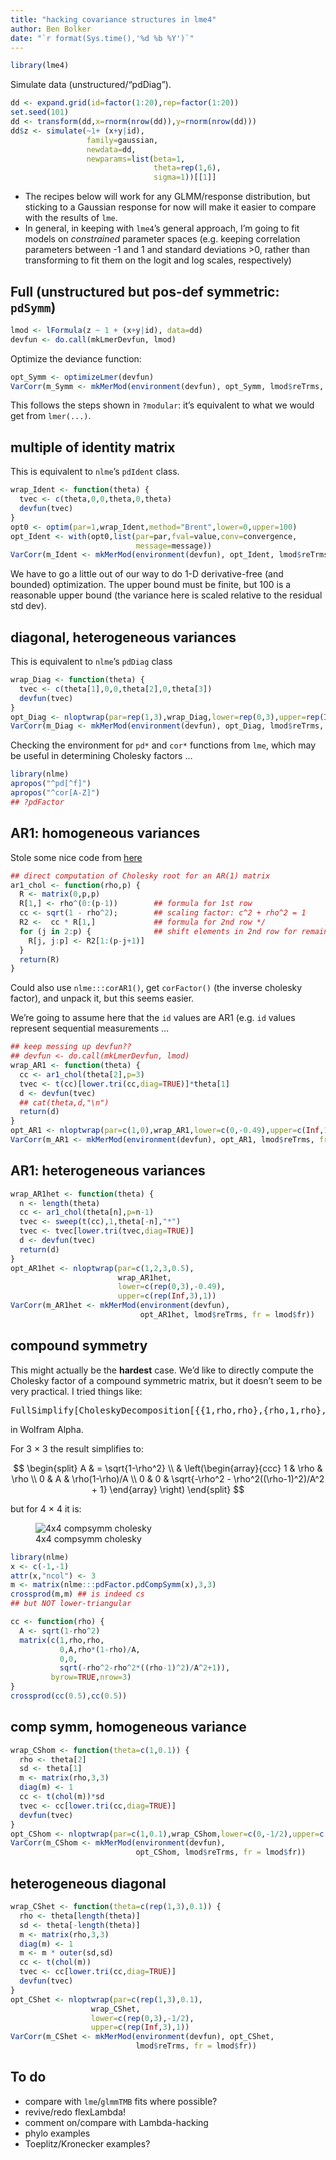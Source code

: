 ```yaml
---
title: "hacking covariance structures in lme4"
author: Ben Bolker
date: "`r format(Sys.time(),'%d %b %Y')`"
---
```


```r
library(lme4)
```

Simulate data (unstructured/"pdDiag").

```r
dd <- expand.grid(id=factor(1:20),rep=factor(1:20))
set.seed(101)
dd <- transform(dd,x=rnorm(nrow(dd)),y=rnorm(nrow(dd)))
dd$z <- simulate(~1+ (x+y|id),
                 family=gaussian,
                 newdata=dd,
                 newparams=list(beta=1,
                                theta=rep(1,6),
                                sigma=1))[[1]]
```

- The recipes below will work for any GLMM/response distribution, but sticking to a Gaussian response for now will make it easier to compare with the results of `lme`.
- In general, in keeping with `lme4`'s general approach, I'm going to fit models on *constrained* parameter spaces (e.g. keeping correlation parameters between -1 and 1 and standard deviations >0, rather than transforming to fit them on the logit and log scales, respectively)

## Full (unstructured but pos-def symmetric: `pdSymm`)

```r
lmod <- lFormula(z ~ 1 + (x+y|id), data=dd)
devfun <- do.call(mkLmerDevfun, lmod)
```

Optimize the deviance function:

```r
opt_Symm <- optimizeLmer(devfun)
VarCorr(m_Symm <- mkMerMod(environment(devfun), opt_Symm, lmod$reTrms, fr = lmod$fr))
```

This follows the steps shown in `?modular`: it's equivalent to what we would get from `lmer(...)`.

## multiple of identity matrix

This is equivalent to `nlme`'s `pdIdent` class.

```r
wrap_Ident <- function(theta) {
  tvec <- c(theta,0,0,theta,0,theta)
  devfun(tvec)
}
opt0 <- optim(par=1,wrap_Ident,method="Brent",lower=0,upper=100)
opt_Ident <- with(opt0,list(par=par,fval=value,conv=convergence,
                            message=message))
VarCorr(m_Ident <- mkMerMod(environment(devfun), opt_Ident, lmod$reTrms, fr = lmod$fr))
```

We have to go a little out of our way to do 1-D derivative-free (and bounded) optimization.  The upper bound must be finite, but 100 is a reasonable upper bound (the variance here is scaled relative to the residual std dev).

## diagonal, heterogeneous variances

This is equivalent to `nlme`'s `pdDiag` class

```r
wrap_Diag <- function(theta) {
  tvec <- c(theta[1],0,0,theta[2],0,theta[3])
  devfun(tvec)
}
opt_Diag <- nloptwrap(par=rep(1,3),wrap_Diag,lower=rep(0,3),upper=rep(Inf,3))
VarCorr(m_Diag <- mkMerMod(environment(devfun), opt_Diag, lmod$reTrms, fr = lmod$fr))
```

Checking the environment for `pd*` and `cor*` functions from `lme`, which may be useful in determining Cholesky factors ...

```r
library(nlme)
apropos("^pd[^f]")
apropos("^cor[A-Z]")
## ?pdFactor
```

## AR1: homogeneous variances

Stole some nice code from [here](https://blogs.sas.com/content/iml/2018/10/03/ar1-cholesky-root-simulation.html)
	
```r
## direct computation of Cholesky root for an AR(1) matrix
ar1_chol <- function(rho,p) {
  R <- matrix(0,p,p)
  R[1,] <- rho^(0:(p-1))        ## formula for 1st row
  cc <- sqrt(1 - rho^2);        ## scaling factor: c^2 + rho^2 = 1
  R2 <-  cc * R[1,]             ## formula for 2nd row */
  for (j in 2:p) {              ## shift elements in 2nd row for remaining rows
    R[j, j:p] <- R2[1:(p-j+1)] 
  }
  return(R)
}
```

Could also use `nlme:::corAR1()`, get `corFactor()` (the inverse cholesky factor), and unpack it, but this seems easier.

We're going to assume here that the `id` values are AR1 (e.g. `id` values represent sequential measurements ...

```r
## keep messing up devfun??
## devfun <- do.call(mkLmerDevfun, lmod)
wrap_AR1 <- function(theta) {
  cc <- ar1_chol(theta[2],p=3)
  tvec <- t(cc)[lower.tri(cc,diag=TRUE)]*theta[1]
  d <- devfun(tvec)
  ## cat(theta,d,"\n")
  return(d)
}
opt_AR1 <- nloptwrap(par=c(1,0),wrap_AR1,lower=c(0,-0.49),upper=c(Inf,1))
VarCorr(m_AR1 <- mkMerMod(environment(devfun), opt_AR1, lmod$reTrms, fr = lmod$fr))
```

## AR1: heterogeneous variances

```r
wrap_AR1het <- function(theta) {
  n <- length(theta)
  cc <- ar1_chol(theta[n],p=n-1)
  tvec <- sweep(t(cc),1,theta[-n],"*")
  tvec <- tvec[lower.tri(tvec,diag=TRUE)]
  d <- devfun(tvec)
  return(d)
}
opt_AR1het <- nloptwrap(par=c(1,2,3,0.5),
                        wrap_AR1het,
                        lower=c(rep(0,3),-0.49),
                        upper=c(rep(Inf,3),1))
VarCorr(m_AR1het <- mkMerMod(environment(devfun),
                             opt_AR1het, lmod$reTrms, fr = lmod$fr))
```

## compound symmetry

This might actually be the **hardest** case. We'd like to directly compute the Cholesky factor of a compound symmetric matrix, but it doesn't seem to be very practical. I tried things like:

<!-- double-{{ confuses gh-pages ... -->
<pre>
FullSimplify[CholeskyDecomposition[{{1,rho,rho},{rho,1,rho},{rho,rho,1}}], Element[rho,Reals]]
</pre>

in Wolfram Alpha.

For 3 $\times$ 3 the result simplifies to:

$$
\begin{split}
A & = \sqrt{1-\rho^2} \\
 & \left(\begin{array}{ccc} 
1 & \rho & \rho \\
0 & A & \rho(1-\rho)/A \\
0 & 0 & \sqrt{-\rho^2 - \rho^2((\rho-1)^2)/A^2 + 1}
\end{array}
\right)
\end{split}
$$

but for 4 $\times$ 4 it is:

![4x4 compsymm cholesky](cho2.png)

```r
library(nlme)
x <- c(-1,-1)
attr(x,"ncol") <- 3
m <- matrix(nlme:::pdFactor.pdCompSymm(x),3,3)
crossprod(m,m) ## is indeed cs
## but NOT lower-triangular
```

```r
cc <- function(rho) {
  A <- sqrt(1-rho^2)
  matrix(c(1,rho,rho,
           0,A,rho*(1-rho)/A,
           0,0,
           sqrt(-rho^2-rho^2*((rho-1)^2)/A^2+1)),
         byrow=TRUE,nrow=3)
}
crossprod(cc(0.5),cc(0.5))
```

## comp symm, homogeneous variance

```r
wrap_CShom <- function(theta=c(1,0.1)) {
  rho <- theta[2]
  sd <- theta[1]
  m <- matrix(rho,3,3)
  diag(m) <- 1
  cc <- t(chol(m))*sd
  tvec <- cc[lower.tri(cc,diag=TRUE)]
  devfun(tvec)
}
opt_CShom <- nloptwrap(par=c(1,0.1),wrap_CShom,lower=c(0,-1/2),upper=c(Inf,1))
VarCorr(m_CShom <- mkMerMod(environment(devfun),
                            opt_CShom, lmod$reTrms, fr = lmod$fr))
```

## heterogeneous diagonal

```r
wrap_CShet <- function(theta=c(rep(1,3),0.1)) {
  rho <- theta[length(theta)]
  sd <- theta[-length(theta)]
  m <- matrix(rho,3,3)
  diag(m) <- 1
  m <- m * outer(sd,sd)
  cc <- t(chol(m))
  tvec <- cc[lower.tri(cc,diag=TRUE)]
  devfun(tvec)
}
opt_CShet <- nloptwrap(par=c(rep(1,3),0.1),
                  wrap_CShet,
                  lower=c(rep(0,3),-1/2),
                  upper=c(rep(Inf,3),1))
VarCorr(m_CShet <- mkMerMod(environment(devfun), opt_CShet,
                            lmod$reTrms, fr = lmod$fr))
```

## To do

- compare with `lme`/`glmmTMB` fits where possible?
- revive/redo flexLambda!
- comment on/compare with Lambda-hacking
- phylo examples
- Toeplitz/Kronecker examples?
